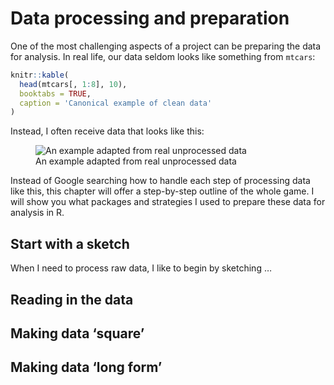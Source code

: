 # Data processing and preparation 

One of the most challenging aspects of a project can be preparing the data for analysis. In real life, our data seldom looks like something from `mtcars`: 


```r
knitr::kable(
  head(mtcars[, 1:8], 10),
  booktabs = TRUE,
  caption = 'Canonical example of clean data'
)
```


Instead, I often receive data that looks like this: 


![An example adapted from real unprocessed data](img/unprocessed_data.png)

Instead of Google searching how to handle each step of processing data like this, this chapter will offer a step-by-step outline of the whole game. I will show you what packages and strategies I used to prepare these data for analysis in R. 

## Start with a sketch 

When I need to process raw data, I like to begin by sketching ... 


## Reading in the data 



## Making data 'square' 


## Making data 'long form' 



